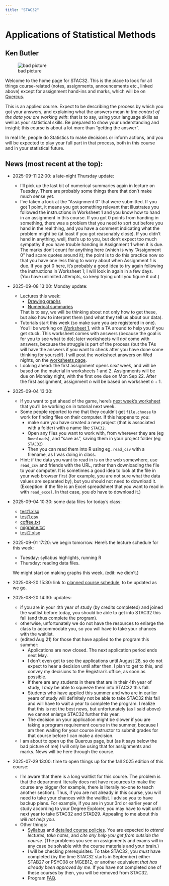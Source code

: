 ```yaml
---
title: "STAC32"
---
```

# Applications of Statistical Methods

## Ken Butler

![bad picture](ken.jpg)

Welcome to the home page for STAC32. This is the place to look for all things
course-related (notes, assignments, announcements etc., linked above) except for
assignment hand-ins and marks, which will be on [Quercus](http://q.utoronto.ca).

This is an applied course. Expect to be describing the process by which you got
your answers, and explaining what the answers mean *in the context of the data
you are working with*: that is to say, using your language skills as well as
your statistical skills. Be prepared to show your understanding and insight;
this course is about a lot more than "getting the answer". 

In real life, people
do Statistics to make decisions or inform actions, and you will be expected to
play your full part in that process, both in this course and in your statistical
future.

## News (most recent at the top):

- 2025-09-11 22:00: a late-night Thursday update:
  - I'll pick up the last bit of numerical summaries again in lecture on Tuesday. There are probably some things there that don't make much sense yet.
  - I've taken a look at the "Assignment 0" that were submitted. If you got 1 point, it means you got something relevant that illustrates you followed the instructions in Worksheet 1 and you know how to hand in an assignment in this course. If you got 0 points from handing in something, there was a problem that you need to sort out before you hand in the real thing, and you have a comment indicating what the problem might be (at least if you got reasonably close). If you didn't hand in anything, well, that's up to you, but don't expect too much sympathy if you have trouble handing in Assignment 1 when it is due. The marks don't count for anything here (which is why "Assignment 0" had scare quotes around it); the point is to do this practice now so that you have one less thing to worry about when Assignment 1 is due. If you got 0 here, it's probably a good idea to try again following the instructions in Worksheet 1; I will look in again in a few days. (You have unlimited attempts, so keep trying until you figure it out.)

- 2025-09-08 13:00: Monday update:
  - Lectures this week:
    - [Drawing graphs](http://ritsokiguess.site/lecture-notes/graphs_c32.html)
    - [Numerical summaries](http://ritsokiguess.site/lecture-notes/numsum.html)
    
    That is to say, we will be thinking about not only how to get these, but also how to interpret them (and what they tell us about our data).
  - Tutorials start this week (so make sure you are registered in one). You'll be working on [Worksheet 1](worksheet_1_c32_a.html), with a TA around to help you if you get stuck. This worksheet comes with answers (because the goal is for you to see what to do); later worksheets will *not* come with answers, because the struggle is part of the process (but the TAs will have the answers if you want to check after you have done some thinking for yourself). I will post the worksheet answers on Wed nights, on the [worksheets page](all_worksheets.qmd).
  - Looking ahead: the first assignment opens *next* week, and will be based on the material in worksheets 1 and 2. Assignments will be due on Monday night, with the first one due on Mon Sep 22. After the first assignment, assignment $n$ will be based on worksheet $n + 1$.

- 2025-09-04 13:30: 
  - If you want to get ahead of the game, here's [next week's worksheet](worksheet_1_c32_a.html) that you'll be working on in tutorial next week.
  - Some people reported to me that they couldn't get `file.choose` to work for finding files on their computer. If this happens to you:
    - make sure you have created a new project (that is associated with a folder) with a name like `STAC32`.
    - Open any files you want to work with, from wherever they are (eg `Downloads`), and "save as", saving them in your project folder (eg `STAC32`)
    - Then you can read them into R using eg. `read_csv` with a filename, as I was doing in class.
  - Hint: if the data you want to read in is on the web somewhere, use `read_csv` and friends with the URL, rather than downloading the file to your computer. It is sometimes a good idea to look at the file in your web browser first (for example, you are not sure what the data values are separated by), but you should not need to download it. (Exception: if the file is an Excel spreadsheet that you want to read in with `read_excel`. In that case, you *do* have to download it.)

- 2025-09-04 10:30: some data files for today's class:
  - [test1.xlsx](test1.xlsx)
  - [test1.csv](test1.csv)
  - [coffee.txt](coffee.txt)
  - [migraine.txt](migraine.txt)
  - [test2.xlsx](test2.xlsx)

- 2025-09-01 17:20: we begin tomorrow. Here's the lecture schedule for this week:
  - Tuesday: syllabus highlights, running R
  - Thursday: reading data files.
  
  We might start on making graphs this week. (edit: we didn't.)



- 2025-08-20 15:30: link to [planned course schedule](https://docs.google.com/spreadsheets/d/11KZFdNBysLUyXEPPTfImqTkLGOuzB3nUO9WaRLoCFfo/edit?usp=sharing), to be updated as we go.

- 2025-08-20 14:30: updates:
  - if you are in your 4th year of study (by credits completed) and joined the waitlist before today, you should be able to get into STAC32 this fall (and thus complete the program).
  - otherwise, unfortunately we do not have the resources to enlarge the class to accommodate you, so you will have to take your chances with the waitlist.
  - (edited Aug 21) for those that have applied to the program this summer: 
    - Applications are now closed. The next application period ends next May.
    - I don't even get to see the applications until August 28, so do not expect to hear a decision until after then. I plan to get to this, and convey my decisions to the Registrar's office, as soon as possible. 
    - If there are any students in there that are in their 4th year of study, I *may* be able to squeeze them into STAC32 this fall. 
    - Students who have applied this summer and who are in earlier years of study will definitely not be able to take STAC32 this fall and will have to wait a year to complete the program. I realize that this is not the best news, but unfortunately (as I said above) we cannot enlarge STAC32 further this year. 
    - The decision on your application might be slower if you are taking a program requirement course in the summer, because I am then waiting for your course instructor to submit grades for that course before I can make a decision.
  - I am about to open up the Quercus page, but (as it says below the bad picture of me) I will only be using that for assignments and marks. News will be here through the course.

- 2025-07-29 13:00: time to open things up for the fall 2025 edition of this course:
  - I'm aware that there is a long waitlist for this course. The problem is that the department literally does not have resources to make the course any bigger (for example, there is literally no-one to teach another section). Thus, if you are not already in this course, you will need to take your chances with the waitlist. I advise you to have backup plans. For example, if you are in your 3rd or earlier year of study according to your Degree Explorer, you may have to wait until next year to take STAC32 and STAD29. Appealing to me about this *will not help you*.
  - Other things:
    - [Syllabus](https://ritsokiguess.site/lecture-notes/outline_c32.html) and [detailed course policies](https://ritsokiguess.site/STAC32/policies.pdf). You are expected to *attend lectures*, *take notes*, and *cite any help you get from outside the course*. (The problems you see on assignments and exams will in any case be solvable with the course materials and your brain.)
    - I will be checking prerequisites. To take STAC32, you *must* have completed (by the time STAC32 starts in September) either STAB27 or PSYC08 or MGEB12, or another equivalent *that has already been approved by me*. If you have not completed one of these courses by then, you will be removed from STAC32. 
    - Program [FAQ](https://ritsokiguess.site/programs-and-courses/faq.html).
  
